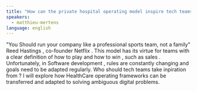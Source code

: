 ```yaml
---
title: "How can the private hospital operating model inspire tech teams"
speakers:
  - matthieu-mertens
language: english
---
```


"You Should run your company like a professional sports team, not a family" Reed Hastings , co-founder Netflix .
This model has its virtue for teams with a clear definition of how to play and how to win , such as sales .
Unfortunately, in Software development , rules are constantly changing and goals need to be adapted regularly.
Who should tech teams take inpiration from ? I will explore how HealthCare operating frameworks can be transferred and adapted to solving ambiguous digital problems.

